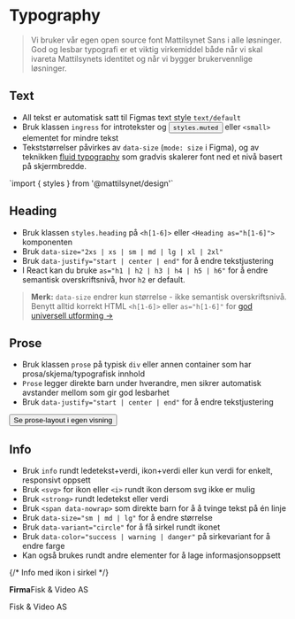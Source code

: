 
<Meta of={stories} />

# Typography
> Vi bruker vår egen open source font Mattilsynet Sans i alle løsninger. God og lesbar typografi er et viktig virkemiddel både når vi skal ivareta Mattilsynets identitet og når vi bygger brukervennlige løsninger. 

<JumpTo />

## Text
- All tekst er automatisk satt til Figmas text style `text/default`
- Bruk klassen `ingress` for introtekster og <button type="button" data-popover="inline" popoverTarget="styles">`styles.muted`</button> eller `<small>` elementet for mindre tekst
- Tekststørrelser påvirkes av `data-size` (`mode: size` i Figma), og av teknikken [fluid typography](https://utopia.fyi/blog/designing-with-fluid-type-scales) som gradvis skalerer font ned et nivå basert på skjermbredde.
<Canvas of={stories.Default} />
<Popover id="styles">`import { styles } from '@mattilsynet/design'`</Popover>

## Heading
- Bruk klassen `styles.heading` på `<h[1-6]>` eller `<Heading as="h[1-6]">` komponenten
- Bruk `data-size="2xs | xs | sm | md | lg | xl | 2xl"`
- Bruk `data-justify="start | center | end"` for å endre tekstjustering
- I React kan du bruke `as="h1 | h2 | h3 | h4 | h5 | h6"` for å endre semantisk overskriftsnivå, hvor `h2` er default. 

> **Merk:** `data-size` endrer kun størrelse - ikke semantisk overskriftsnivå. Benytt alltid korrekt HTML `<h[1-6]>` eller `as="h[1-6]"` for [god universell utforming &rarr;](https://www.uutilsynet.no/veiledning/246-overskrifter-og-ledetekster/1253)

<Canvas of={stories.HeadingStory} />

## Prose
- Bruk klassen `prose` på typisk `div` eller annen container som har prosa/skjema/typografisk innhold
- `Prose` legger direkte barn under hverandre, men sikrer automatisk avstander mellom som gir god lesbarhet
- Bruk `data-justify="start | center | end"` for å endre tekstjustering
<div className="sbdocs-canvas-thumbnail">
  <Button data-arrow data-variant="primary" href="?path=/story/designsystem-typography--prose">Se prose-layout i egen visning</Button>
  <Canvas className="sbdocs-canvas--max-height" of={stories.Prose} />
</div>

## Info
- Bruk `info` rundt ledetekst+verdi, ikon+verdi eller kun verdi for enkelt, responsivt oppsett
- Bruk `<svg>` for ikon eller `<i>` rundt ikon dersom svg ikke er mulig
- Bruk `<strong>` rundt ledetekst eller verdi
- Bruk `<span data-nowrap>` som direkte barn for å å tvinge tekst på én linje
- Bruk `data-size="sm | md | lg"` for å endre størrelse
- Bruk `data-variant="circle"` for å få sirkel rundt ikonet
- Bruk `data-color="success | warning | danger"` på sirkevariant for å endre farge
- Kan også brukes rundt andre elementer for å lage informasjonsoppsett
<Canvas of={stories.InfoStory} />

<Flex data-items="350">

  {/* Info med ikon i sirkel */}
  <Example data-color="success" text="Med varianten circle skal både ledetekst og informasjon alltid vises." zoom="100%">
    <div className={styles.info} data-variant="circle"><BuildingOfficeIcon /> <strong>Firma</strong>Fisk & Video AS</div>
  </Example>

  <Example data-color="danger" text="Unngå bare informasjonstekst eller ledetekst når du bruker circle." zoom="100%">
    <div className={styles.info} data-variant="circle"><BuildingOfficeIcon /> Fisk & Video AS</div>
  </Example>

</Flex>

<CssVariables component="prose" />

